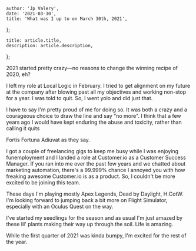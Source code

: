 

	author: 'Jp Valery',
	date: '2021-03-30',
	title: 'What was I up to on March 30th, 2021',
};

	title: article.title,
	description: article.description,
};


2021 started pretty crazy—no reasons to change the winning recipe of 2020, eh?

I left my role at Local Logic in February. I tried to get alignment on my future at the company after blowing past all my objectives and working non-stop for a year. I was told to quit. So, I went yolo and did just that.

I have to say I'm pretty proud of me for doing so. It was both a crazy and a courageous choice to draw the line and say "no more". I think that a few years ago I would have kept enduring the abuse and toxicity, rather than calling it quits

Fortis Fortuna Adiuvat as they say.

I got a couple of freelancing gigs to keep me busy while I was enjoying funemployment and I landed a role at Customer.io as a Customer Success Manager. If you ran into me over the past few years and we chatted about marketing automation, there's a 99.999% chance I annoyed you with how freaking awesome Customer.io is as a product. So, I couldn't be more excited to be joining this team.

These days I'm playing mostly Apex Legends, Dead by Daylight, H:CotW. I'm looking forward to jumping back a bit more on Flight Simulator, especially with an Oculus Quest on the way.

I've started my seedlings for the season and as usual I'm just amazed by these lil' plants making their way up through the soil. Life is amazing.

While the first quarter of 2021 was kinda bumpy, I'm excited for the rest of the year.
